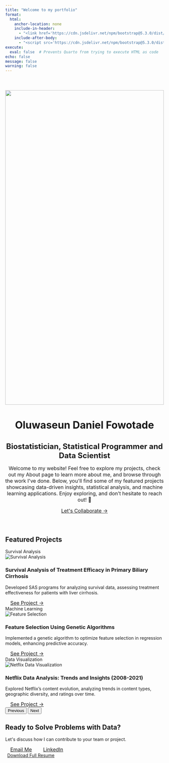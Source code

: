 ```yaml
---
title: "Welcome to my portfolio"
format:
  html:
    anchor-location: none
    include-in-header:
      - "<link href='https://cdn.jsdelivr.net/npm/bootstrap@5.3.0/dist/css/bootstrap.min.css' rel='stylesheet'/>"
    include-after-body:
      - "<script src='https://cdn.jsdelivr.net/npm/bootstrap@5.3.0/dist/js/bootstrap.bundle.min.js'></script>"
execute:
  eval: false  # Prevents Quarto from trying to execute HTML as code
echo: false
message: false
warning: false
---
```


```{=html}
<!-- =========================
       Hero Section
========================= -->
<style>
  .hero-section {
    padding: 40px 0; /* Reducing vertical padding */
    text-align: center;
  }

  .hero-section .hero-img {
    width: 100%; /* Adjust width if needed */
    height: auto;
    max-height: 1000px; /* Limits the image height */
  }

  .hero-section h1 {
    font-size: 2rem; /* Reduce font size */
    margin-bottom: 15px; /* Less space below */
  }

  .hero-section h3 {
    font-size: 1.5rem; /* Smaller subheading */
    margin-bottom: 10px;
  }

  .hero-section p {
    font-size: 1rem;
    margin-bottom: 15px;
  }

  .cta-button {
    padding: 8px 16px;
    font-size: 1rem;
  }
</style>

<div class="hero-section">
  <div class="container">
    <img src="Assets/Images/AboutME/about-pic.jpg" class="hero-img">
    <h1>Oluwaseun Daniel Fowotade</h1>
    <h3 style="color: var(--primary-color);">
      Biostatistician, Statistical Programmer and Data Scientist 
    </h3>
    <p class="lead">
     Welcome to my website! Feel free to explore my projects, check out my About page to learn more about me, and browse through the work I've done. Below, you'll find some of my featured projects showcasing data-driven insights, statistical analysis, and machine learning applications. Enjoy exploring, and don’t hesitate to reach out! 🚀
    </p>
    <a href="#contact" class="cta-button">Let's Collaborate →</a>
  </div>
</div>

<!-- =========================
       Featured Projects
========================= -->
<div class="container">
  <h2 class="text-center mb-8">Featured Projects</h2>
  <div id="portfolioCarousel" class="carousel slide" data-bs-ride="carousel">
    <div class="carousel-inner">
      <!-- Project 1 -->
      <div class="carousel-item active">
        <div class="portfolio-card mx-auto" style="max-width: 800px;">
          <div class="badge-tag">Survival Analysis</div>
          <img src="Assets/Images/SurvivalAnalysis/survival image.webp" class="img-fluid mb-4" alt="Survival Analysis">
          <h3 class="mb-3">Survival Analysis of Treatment Efficacy in Primary Biliary Cirrhosis</h3>
          <p class="px-3">
            Developed SAS programs for analyzing survival data, assessing treatment effectiveness for patients with liver cirrhosis.
          </p>
          <a href="https://fowotadeseun.github.io/Portfolio/Content/Projects/Survuval%20Analysis%20of%20Primary%20biliary%20cirrhosis%20(PBC)/" class="cta-button mt-auto">See Project →</a>
        </div>
      </div>

      <!-- Project 2 -->
      <div class="carousel-item">
        <div class="portfolio-card mx-auto" style="max-width: 800px;">
          <div class="badge-tag">Machine Learning</div>
          <img src="Assets/Images/GA.jpeg" class="img-fluid mb-4" alt="Feature Selection">
          <h3 class="mb-3">Feature Selection Using Genetic Algorithms</h3>
          <p class="px-3">
            Implemented a genetic algorithm to optimize feature selection in regression models, enhancing predictive accuracy.
          </p>
          <a href="https://fowotadeseun.github.io/Portfolio/Content/Projects/Feature%20Selection%20Using%20Genetic%20Algorithm/" class="cta-button mt-auto">See Project →</a>
        </div>
      </div>
      
      <!-- Project 3: Netflix Data Visualization -->
      <div class="carousel-item">
        <div class="portfolio-card mx-auto" style="max-width: 800px;">
          <div class="badge-tag">Data Visualization</div>
          <img src="Assets/Images/Netflix.webp" class="img-fluid mb-4" alt="Netflix Data Visualization">
          <h3 class="mb-3">Netflix Data Analysis: Trends and Insights (2008-2021)</h3>
          <p class="px-3">
            Explored Netflix’s content evolution, analyzing trends in content types, geographic diversity, and ratings over time.
          </p>
          <a href="https://fowotadeseun.github.io/Portfolio/Content/Projects/Netflix%20Data%20Visualization/" class="cta-button mt-auto">See Project →</a>
        </div>
      </div>
    </div>
    <!-- Carousel Controls -->
    <button class="carousel-control-prev" type="button" data-bs-target="#portfolioCarousel" data-bs-slide="prev">
      <span class="carousel-control-prev-icon" aria-hidden="true"></span>
      <span class="visually-hidden">Previous</span>
    </button>
    <button class="carousel-control-next" type="button" data-bs-target="#portfolioCarousel" data-bs-slide="next">
      <span class="carousel-control-next-icon" aria-hidden="true"></span>
      <span class="visually-hidden">Next</span>
    </button>
  </div>
</div>

<!-- =========================
       Contact Section
========================= -->
<div class="container">
  <div id="contact" class="text-center py-5">
    <h2 class="mb-4">Ready to Solve Problems with Data?</h2>
    <p class="lead mb-5">Let's discuss how I can contribute to your team or project.</p>
    <div class="d-flex justify-content-center gap-3 mb-4">
      <a href="mailto:fowotadeoluwaseun15@gmail.com" class="cta-button">Email Me</a>
      <a href="https://www.linkedin.com/in/oluwaseunfowotade/" class="cta-button">LinkedIn</a>
    </div>
    <!-- Download Resume -->
    <a href="Assets/Resume/Oluwaseun Fowotade Resume.pdf" download 
       class="download-link resume-download position-relative">
      <i class="bi bi-file-earmark-arrow-down" 
         style="font-size: 1.2rem; margin-right: 0.4rem;"></i>
      Download Full Resume
    </a>
  </div>
</div>
```
